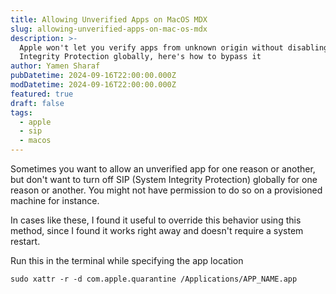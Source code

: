 ```yaml
---
title: Allowing Unverified Apps on MacOS MDX
slug: allowing-unverified-apps-on-mac-os-mdx
description: >-
  Apple won't let you verify apps from unknown origin without disabling System
  Integrity Protection globally, here's how to bypass it
author: Yamen Sharaf
pubDatetime: 2024-09-16T22:00:00.000Z
modDatetime: 2024-09-16T22:00:00.000Z
featured: true
draft: false
tags:
  - apple
  - sip
  - macos
---
```


Sometimes you want to allow an unverified app for one reason or another, but don't want to turn off SIP (System Integrity Protection) globally for one reason or another. You might not have permission to do so on a provisioned machine for instance.

In cases like these, I found it useful to override this behavior using this method, since I found it works right away and doesn't require a system restart.

Run this in the terminal while specifying the app location

```shell
sudo xattr -r -d com.apple.quarantine /Applications/APP_NAME.app
```
